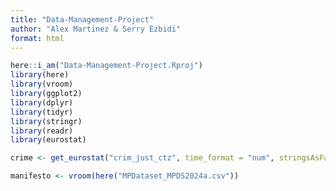 ```yaml
---
title: "Data-Management-Project"
author: "Alex Martinez & Serry Ezbidi"
format: html
---
```


```r
here::i_am("Data-Management-Project.Rproj")
library(here)
library(vroom)
library(ggplot2)
library(dplyr)
library(tidyr)
library(stringr)
library(readr)
library(eurostat)
```

```r
crime <- get_eurostat("crim_just_ctz", time_format = "num", stringsAsFactors = TRUE)
```

```r
manifesto <- vroom(here("MPDataset_MPDS2024a.csv"))
```

```r

```

